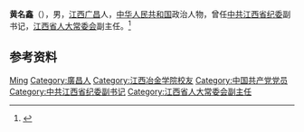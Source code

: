 '''黄名鑫'''（{{bd|1939年|3月16日|2010年|7月13日}}），男，[[江西|江西]][[广昌|广昌]]人，[[中华人民共和国|中华人民共和国]]政治人物，曾任[[中共江西省纪委|中共江西省纪委]]副书记，[[江西省人大常委会|江西省人大常委会]]副主任。<ref>{{Cite book|title=中华人民共和国职官志|author=何虎生, 李耀东, 向常福主编|publisher=中国社会出版社|year=2003|isbn=9787800883934|location=北京|pages=}}</ref>

== 参考资料 ==
{{reflist}}

{{中国人物小作品}}

{{Authority control}}
{{DEFAULTSORT:Huang黄}}
[[Category:黄姓|Ming]]
[[Category:廣昌人|Category:廣昌人]]
[[Category:江西冶金学院校友|Category:江西冶金学院校友]]
[[Category:中国共产党党员|Category:中国共产党党员]]
[[Category:中共江西省纪委副书记|Category:中共江西省纪委副书记]]
[[Category:江西省人大常委会副主任|Category:江西省人大常委会副主任]]